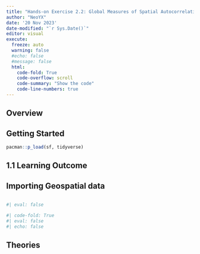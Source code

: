 ```yaml
---
title: "Hands-on Exercise 2.2: Global Measures of Spatial Autocorrelation"
author: "NeoYX"
date: '20 Nov 2023'
date-modified: "`r Sys.Date()`"
editor: visual
execute: 
  freeze: auto
  warning: false
  #echo: false
  #message: false
  html:
    code-fold: True
    code-overflow: scroll
    code-summary: "Show the code"
    code-line-numbers: true
---
```


## Overview

## Getting Started

```r
pacman::p_load(sf, tidyverse)
```

## 1.1 Learning Outcome

## Importing Geospatial data

```r

```

```r
#| eval: false

```

```r
#| code-fold: True
#| eval: false
#| echo: false
```

## Theories

### 

